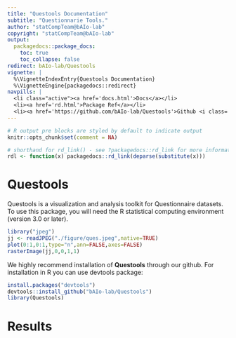 ```yaml
---
title: "Questools Documentation"
subtitle: "Questionnarie Tools."
author: "statCompTeam@bAIo-lab"
copyright: "statCompTeam@bAIo-lab"
output:
  packagedocs::package_docs:
    toc: true
    toc_collapse: false
redirect: bAIo-lab/Questools
vignette: |
  %\VignetteIndexEntry{Questools Documentation}
  %\VignetteEngine{packagedocs::redirect}
navpills: |
  <li class="active"><a href='docs.html'>Docs</a></li>
  <li><a href='rd.html'>Package Ref</a></li>
  <li><a href='https://github.com/bAIo-lab/Questools'>Github <i class='fa fa-github'></i></a></li>
---
```


```r
# R output pre blocks are styled by default to indicate output
knitr::opts_chunk$set(comment = NA)

# shorthand for rd_link() - see ?packagedocs::rd_link for more information
rdl <- function(x) packagedocs::rd_link(deparse(substitute(x)))
```

# Questools

Questools is a visualization and analysis toolkit for Questionnaire datasets.  To use this package, you 
will need the R statistical computing environment (version 3.0 or later).
```r
library("jpeg")
jj <- readJPEG("./figure/ques.jpeg",native=TRUE)
plot(0:1,0:1,type="n",ann=FALSE,axes=FALSE)
rasterImage(jj,0,0,1,1)
```

We highly recommend installation of **Questools** through our github.
For installation in R you can use devtools package:

```r
install.packages("devtools")
devtools::install_github("bAIo-lab/Questools")
library(Questools)
```

# Results
